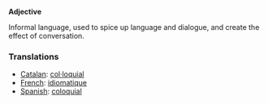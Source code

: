 <B>Adjective</B>

Informal language, used to spice up language and dialogue, and create the effect of conversation.

=== Translations ===
*[[Catalan]]: [[col·loquial]]
*[[French]]: [[idiomatique]]
*[[Spanish]]: [[coloquial]]